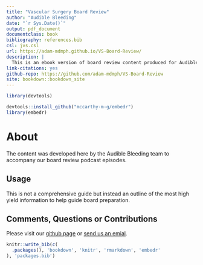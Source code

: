 ```yaml
--- 
title: "Vascular Surgery Board Review"
author: "Audible Bleeding"
date: "`r Sys.Date()`"
output: pdf_document
documentclass: book
bibliography: references.bib
csl: jvs.csl
url: https://adam-mdmph.github.io/VS-Board-Review/
description: |
  This is an ebook version of board review content produced for Audible Bleeding: The Vascular Surgery Podcast
link-citations: yes
github-repo: https://github.com/adam-mdmph/VS-Board-Review
site: bookdown::bookdown_site
---
```



```r
library(devtools)

devtools::install_github("mccarthy-m-g/embedr")
library(embedr)
```


# About

The content was developed here by the Audible Bleeding team to accompany our board review podcast episodes.

## Usage 

This is not a comprehensive guide but instead an outline of the most high yield information to help guide board preparation.

## Comments, Questions or Contributions

Please visit our [github page](https://github.com/adam-mdmph/VS-Board-Review) or [send us an emial](mailto:audiblebleeding@vascularsociety.org).


```r
knitr::write_bib(c(
  .packages(), 'bookdown', 'knitr', 'rmarkdown', 'embedr'
), 'packages.bib')
```
